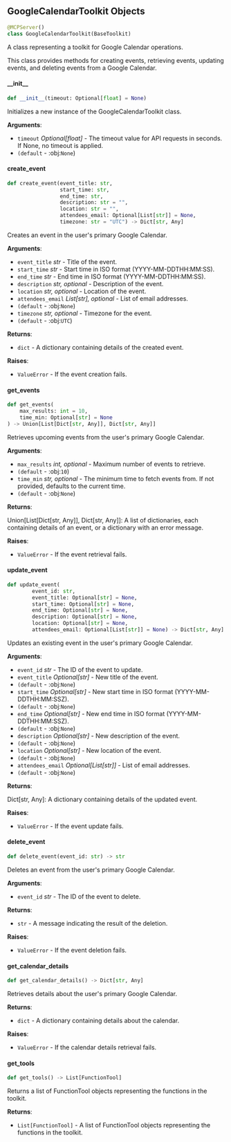 <a id="camel.toolkits.google_calendar_toolkit"></a>

<a id="camel.toolkits.google_calendar_toolkit.GoogleCalendarToolkit"></a>

## GoogleCalendarToolkit Objects

```python
@MCPServer()
class GoogleCalendarToolkit(BaseToolkit)
```

A class representing a toolkit for Google Calendar operations.

This class provides methods for creating events, retrieving events,
updating events, and deleting events from a Google Calendar.

<a id="camel.toolkits.google_calendar_toolkit.GoogleCalendarToolkit.__init__"></a>

#### \_\_init\_\_

```python
def __init__(timeout: Optional[float] = None)
```

Initializes a new instance of the GoogleCalendarToolkit class.

**Arguments**:

- `timeout` _Optional[float]_ - The timeout value for API requests
  in seconds. If None, no timeout is applied.
- `(default` - :obj:`None`)

<a id="camel.toolkits.google_calendar_toolkit.GoogleCalendarToolkit.create_event"></a>

#### create\_event

```python
def create_event(event_title: str,
                 start_time: str,
                 end_time: str,
                 description: str = "",
                 location: str = "",
                 attendees_email: Optional[List[str]] = None,
                 timezone: str = "UTC") -> Dict[str, Any]
```

Creates an event in the user's primary Google Calendar.

**Arguments**:

- `event_title` _str_ - Title of the event.
- `start_time` _str_ - Start time in ISO format (YYYY-MM-DDTHH:MM:SS).
- `end_time` _str_ - End time in ISO format (YYYY-MM-DDTHH:MM:SS).
- `description` _str, optional_ - Description of the event.
- `location` _str, optional_ - Location of the event.
- `attendees_email` _List[str], optional_ - List of email addresses.
- `(default` - :obj:`None`)
- `timezone` _str, optional_ - Timezone for the event.
- `(default` - :obj:`UTC`)
  

**Returns**:

- `dict` - A dictionary containing details of the created event.
  

**Raises**:

- `ValueError` - If the event creation fails.

<a id="camel.toolkits.google_calendar_toolkit.GoogleCalendarToolkit.get_events"></a>

#### get\_events

```python
def get_events(
    max_results: int = 10,
    time_min: Optional[str] = None
) -> Union[List[Dict[str, Any]], Dict[str, Any]]
```

Retrieves upcoming events from the user's primary Google Calendar.

**Arguments**:

- `max_results` _int, optional_ - Maximum number of events to retrieve.
- `(default` - :obj:`10`)
- `time_min` _str, optional_ - The minimum time to fetch events from.
  If not provided, defaults to the current time.
- `(default` - :obj:`None`)
  

**Returns**:

  Union[List[Dict[str, Any]], Dict[str, Any]]: A list of
  dictionaries, each containing details of an event, or a
  dictionary with an error message.
  

**Raises**:

- `ValueError` - If the event retrieval fails.

<a id="camel.toolkits.google_calendar_toolkit.GoogleCalendarToolkit.update_event"></a>

#### update\_event

```python
def update_event(
        event_id: str,
        event_title: Optional[str] = None,
        start_time: Optional[str] = None,
        end_time: Optional[str] = None,
        description: Optional[str] = None,
        location: Optional[str] = None,
        attendees_email: Optional[List[str]] = None) -> Dict[str, Any]
```

Updates an existing event in the user's primary Google Calendar.

**Arguments**:

- `event_id` _str_ - The ID of the event to update.
- `event_title` _Optional[str]_ - New title of the event.
- `(default` - :obj:`None`)
- `start_time` _Optional[str]_ - New start time in ISO format
  (YYYY-MM-DDTHH:MM:SSZ).
- `(default` - :obj:`None`)
- `end_time` _Optional[str]_ - New end time in ISO format
  (YYYY-MM-DDTHH:MM:SSZ).
- `(default` - :obj:`None`)
- `description` _Optional[str]_ - New description of the event.
- `(default` - :obj:`None`)
- `location` _Optional[str]_ - New location of the event.
- `(default` - :obj:`None`)
- `attendees_email` _Optional[List[str]]_ - List of email addresses.
- `(default` - :obj:`None`)
  

**Returns**:

  Dict[str, Any]: A dictionary containing details of the updated
  event.
  

**Raises**:

- `ValueError` - If the event update fails.

<a id="camel.toolkits.google_calendar_toolkit.GoogleCalendarToolkit.delete_event"></a>

#### delete\_event

```python
def delete_event(event_id: str) -> str
```

Deletes an event from the user's primary Google Calendar.

**Arguments**:

- `event_id` _str_ - The ID of the event to delete.
  

**Returns**:

- `str` - A message indicating the result of the deletion.
  

**Raises**:

- `ValueError` - If the event deletion fails.

<a id="camel.toolkits.google_calendar_toolkit.GoogleCalendarToolkit.get_calendar_details"></a>

#### get\_calendar\_details

```python
def get_calendar_details() -> Dict[str, Any]
```

Retrieves details about the user's primary Google Calendar.

**Returns**:

- `dict` - A dictionary containing details about the calendar.
  

**Raises**:

- `ValueError` - If the calendar details retrieval fails.

<a id="camel.toolkits.google_calendar_toolkit.GoogleCalendarToolkit.get_tools"></a>

#### get\_tools

```python
def get_tools() -> List[FunctionTool]
```

Returns a list of FunctionTool objects representing the
functions in the toolkit.

**Returns**:

- `List[FunctionTool]` - A list of FunctionTool objects
  representing the functions in the toolkit.

